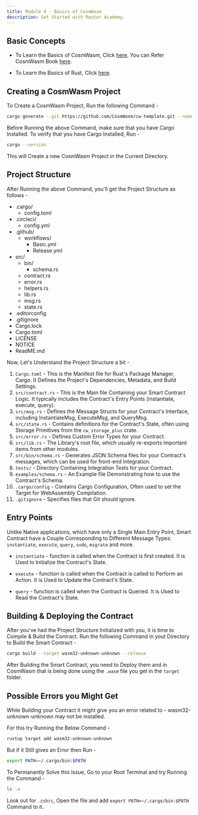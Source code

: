 ```yaml
---
title: Module 4 - Basics of CosmWasm
description: Get Started with Router Academy.
---
```



## Basic Concepts

- To Learn the Basics of CosmWasm, Click [here](https://docs.cosmwasm.com/). You can Refer CosmWasm Book [here](https://book.cosmwasm.com/).

- To Learn the Basics of Rust, Click [here](https://doc.rust-lang.org/book/).

## Creating a CosmWasm Project

To Create a CosmWasm Project, Run the following Command -

```bash
cargo generate --git https://github.com/CosmWasm/cw-template.git --name PROJECT_NAME
```

<Aside type="caution" title="Watch out!">
  Before Running the above Command, make sure that you have Cargo Installed. To verify that you have Cargo Installed, Run -

  ```bash
  cargo --version
  ```
</Aside>

This will Create a new CosmWasm Project in the Current Directory.

## Project Structure

After Running the above Command, you'll get the Project Structure as follows -

<FileTree>

- .cargo/
  - config.toml
- .circleci/
  - config.yml
- .github/
  - workflows/
    - Basic.yml
    - Release.yml
- src/
  - bin/
    - schema.rs
  - contract.rs
  - error.rs
  - helpers.rs
  - lib.rs
  - msg.rs
  - state.rs
- .editorconfig
- .gitignore
- Cargo.lock
- Cargo.toml
- LICENSE
- NOTICE
- ReadME.md

</FileTree>

Now, Let's Understand the Project Structure a bit - 

1. `Cargo.toml` - This is the Manifest file for Rust's Package Manager, Cargo. It Defines the Project's Dependencies, Metadata, and Build Settings.
2. `src/contract.rs` - This is the Main file Containing your Smart Contract Logic. It typically includes the Contract's Entry Points (instantiate, execute, query).
3. `src/msg.rs` - Defines the Message Structs for your Contract's Interface, including InstantiateMsg, ExecuteMsg, and QueryMsg.
4. `src/state.rs` - Contains definitions for the Contract's State, often using Storage Primitives from the `cw_storage_plus` crate.
5. `src/error.rs` - Defines Custom Error Types for your Contract.
6. `src/lib.rs` - The Library's root file, which usually re-exports important items from other modules.
7. `src/bin/schema.rs` - Generates JSON Schema files for your Contract's messages, which can be used for front-end Integration.
8. `tests/` - Directory Containing Integration Tests for your Contract.
9. `examples/schema.rs` - An Example file Demonstrating how to use the Contract's Schema.
10. `.cargo/config` - Contains Cargo Configuration, Often used to set the Target for WebAssembly Compilation.
11. `.gitignore` - Specifies files that Git should ignore.

## Entry Points

Unlike Native applications, which have only a Single Main Entry Point, Smart Contract have a Couple Corresponding to Different Message Types: `instantiate`, `execute`, `query`, `sudo`, `migrate` and more.

- `instantiate` - function is called when the Contract is first created. It is Used to Initialize the Contract's State.

- `execute` - function is called when the Contract is called to Perform an Action. It is Used to Update the Contract's State.

- `query` - function is called when the Contract is Queried. It is Used to Read the Contract's State.

## Building & Deploying the Contract

After you've had the Project Structure Initialized with you, it is time to Compile & Build the Contract. Run the following Command in yout Directory to Build the Smart Contract - 

```bash
cargo build --target wasm32-unknown-unknown --release
```

After Building the Smart Contract, you need to Deploy them and in CosmWasm that is being done using the `.wasm` file you get in the `target` folder.

## Possible Errors you Might Get

<Aside type="danger">
While Building your Contract it might give you an error related to - 
wasm32-unknown-unknown may not be installed.
</Aside>

For this try Running the Below Command - 

```bash
rustup target add wasm32-unknown-unknown
```

But if it Still gives an Error then Run - 

```bash
export PATH=~/.cargo/bin:$PATH 
```

To Permanantly Solve this Issue, Go to your Root Terminal and try Running the Command -

```bash
ls -a
```

Look out for `.zshrc`, Open the file and add `export PATH=~/.cargo/bin:$PATH` Command to it.